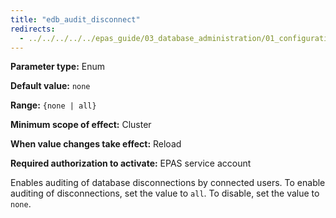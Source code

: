 ```yaml
---
title: "edb_audit_disconnect"
redirects:
  - ../../../../../epas_guide/03_database_administration/01_configuration_parameters/03_configuration_parameters_by_functionality/07_auditing_settings/08_edb_audit_disconnect #generated for docs/epas/reorg-role-use-case-mode
---
```


<div id="edb_audit_disconnect" class="registered_link"></div>

**Parameter type:** Enum

**Default value:** `none`

**Range:** `{none | all}`

**Minimum scope of effect:** Cluster

**When value changes take effect:** Reload

**Required authorization to activate:** EPAS service account

Enables auditing of database disconnections by connected users. To enable auditing of disconnections, set the value to `all`. To disable, set the value to `none`.

